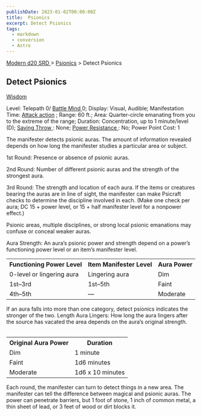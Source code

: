 ```yaml
---
publishDate: 2023-01-02T00:00:00Z
title:  Psionics
excerpt: Detect Psionics
tags:
  - markdown
  - conversion
  - Astro
---
```


[ Modern d20 SRD ](/#modernD20) > [ Psionics](modern-d20-srd-psionics-index) > Detect Psionics

##  Detect Psionics

[ Wisdom ](modern-d20-srd-basics-ability-scores)

Level: Telepath 0/ [ Battle Mind ](modern-d20-srd-classes-advanced-battle-mind) 0; Display: Visual, Audible; Manifestation Time: [ Attack action](modern-d20-srd-combat-attack-actions) ; Range: 60 ft.; Area: Quarter-circle
emanating from you to the extreme of the range; Duration: Concentration, up to
1 minute/level (D); [ Saving Throw ](modern-d20-srd-basics-saving-throws) :
None; [ Power Resistance ](modern-d20-srd-special-abilities-power-resistance)
: No; Power Point Cost: 1

The manifester detects psionic auras. The amount of information revealed
depends on how long the manifester studies a particular area or subject.

1st Round: Presence or absence of psionic auras.

2nd Round: Number of different psionic auras and the strength of the strongest
aura.

3rd Round: The strength and location of each aura. If the items or creatures
bearing the auras are in line of sight, the manifester can make Psicraft
checks to determine the discipline involved in each. (Make one check per aura;
DC 15 + power level, or 15 + half manifester level for a nonpower effect.)

Psionic areas, multiple disciplines, or strong local psionic emanations may
confuse or conceal weaker auras.

Aura Strength: An aura’s psionic power and strength depend on a power’s
functioning power level or an item’s manifester level.


<table> <tr> <th> Functioning Power Level </th> <th> Item Manifester Level </th> <th> Aura Power </th> </tr> <tr> <td> 0-level or lingering aura </td> <td> Lingering aura </td> <td> Dim </td> </tr> <tr class="shaded"> <td> 1st–3rd </td> <td> 1st–5th </td> <td> Faint </td> </tr> <tr> <td> 4th–5th </td> <td> — </td> <td> Moderate </td> </tr> </table>



If an aura falls into more than one category, detect psionics indicates the
stronger of the two. Length Aura Lingers: How long the aura lingers after the
source has vacated the area depends on the aura’s original strength.


<table> <table> <tr> <th> Original Aura Power </th> <th> Duration </th> </tr> <tr> <td> Dim </td> <td> 1 minute </td> </tr> <tr class="shaded"> <td> Faint </td> <td> 1d6 minutes </td> </tr> <tr> <td> Moderate </td> <td> 1d6 x 10 minutes </td> </tr> </table>
 <p> Each round, the manifester can turn to detect things in a new area. The manifester can tell the difference between magical and psionic auras. The power can penetrate barriers, but 1 foot of stone, 1 inch of common metal, a thin sheet of lead, or 3 feet of wood or dirt blocks it. </p> </table>



